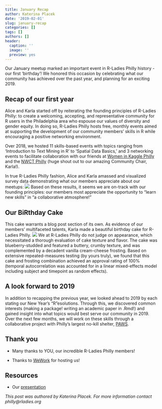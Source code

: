 ```yaml
---
title: January Recap
author: Katerina Placek
date: '2019-02-01'
slug: january-recap
categories: []
tags: []
authors: []
header:
  caption: ''
  image: ''
  preview: yes
---
```

Our January meetup marked an important event in R-Ladies Philly history - our first 'birthday'! We honored this occasion by celebrating what our community has achieved over the past year, and planning for an exciting 2019.

## Recap of our first year
Alice and Karla started off by reiterating the founding principles of R-Ladies Philly: to create a welcoming, accepting, and representative community for R users in the Philadelphia area who espouse our values of diversity and gender equity. In doing so, R-Ladies Philly hosts free, monthly events aimed at supporting the development of our community members' skills in R while encouraging a positive networking environment.

Over 2018, we hosted 11 skills-based events with topics ranging from 'Introduction to Text Mining in R' to 'Spatial Data Basics,' and 3 networking events to facilitate collaboration with our friends at [Women in Kaggle Philly](https://www.meetup.com/Women-in-Kaggle-Philly/) and the [NWCT Philly](https://www.nwct-phila.org/) (huge shout out to our amazing Community Chair, Karla!).

In true R-Ladies Philly fashion, Alice and Karla amassed and visualized survey data demonstrating what our members appreciate about our meetups:
![](/img/survey.png)
Based on these results, it seems we are on-track with our founding principles: our members most appreciate the opportunity to "learn new skills" in "a collaborative atmosphere!"

## Our Bi**R**thday Cake

This cake warrants a blog post section of its own. As evidence of our members' multifaceted talents, Karla made a beautiful birthday cake for R-Ladies Philly. 
![](/img/cake.jpg)
We at R-Ladies Philly do not judge on appearance, which necessitated a thorough evaluation of cake texture and flavor. The cake was blueberry-studded and featured a buttery, crumby texture, and was complemented by a decadent vanilla cream-cheese frosting. Based on extensive repeated-measures testing (by yours truly), we found that this cake and frosting combination achieved an approval rating of 100% (temporal autocorrelation was accounted for in a linear mixed-effects model including subject and timepoint as random effects).


## A look forward to 2019

In addition to recapping the previous year, we looked ahead to 2019 by each stating our New Year's "R"esolutions. Through this, we discovered common interests (making a package! writing an academic paper in .Rmd!) and gained insight into what topics would best serve our community in 2019. Over the next few months, we will work on these skills through a collaborative project with Philly's largest no-kill shelter, [PAWS](https://phillypaws.org/).

## Thank you  

* Many thanks to YOU, our incredible R-Ladies Philly members!  

* Thanks to [WeWork](https://www.wework.com/) for hosting us! 

## Resources  

* Our [presentation](https://github.com/rladies/meetup-presentations_philadelphia/blob/master/January2019/16JAN2019_RLadies_Philly.pdf) 


*This post was authored by Katerina Placek. For more information contact philly@rladies.org*
